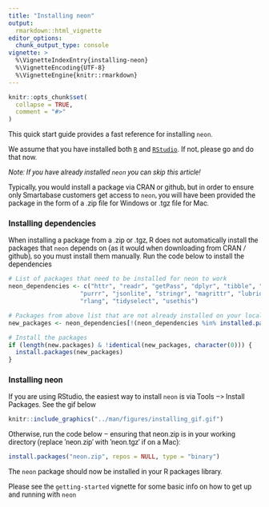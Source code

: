 ```yaml
---
title: "Installing neon"
output:
  rmarkdown::html_vignette
editor_options:
  chunk_output_type: console
vignette: >
  %\VignetteIndexEntry{installing-neon}
  %\VignetteEncoding{UTF-8}
  %\VignetteEngine{knitr::rmarkdown}
---
```


<style>
body, h1, h2, h3, h4 {
    font-family: "Roboto";
}
</style>

```r
knitr::opts_chunk$set(
  collapse = TRUE,
  comment = "#>"
)
```

This quick start guide provides a fast reference for installing `neon`.

We assume that you have installed both [`R`](https://www.r-project.org/) and [`RStudio`](https://www.rstudio.com/products/rstudio/download/). If not, please go and do that now.

*Note: If you have already installed `neon` you can skip this article!*

Typically, you would install a package via CRAN or github, but in order to ensure only Smartabase customers get access to `neon`, you will have been provided the package in the form of a .zip file for Windows or .tgz file for Mac.

### Installing dependencies

When installing a package from a .zip or .tgz, R does not automatically install the packages that `neon` depends on (as it would when downloading from CRAN / github), so you must install them manually. Run the code below to install the dependencies

```r
# List of packages that need to be installed for neon to work
neon_dependencies <- c("httr", "readr", "getPass", "dplyr", "tibble", "tidyr", 
                    "purrr", "jsonlite", "stringr", "magrittr", "lubridate", 
                    "rlang", "tidyselect", "usethis")

# Packages from above list that are not already installed on your local machine
new_packages <- neon_dependencies[!(neon_dependencies %in% installed.packages()[, "Package"])]

# Install the packages
if (length(new.packages) & !identical(new_packages, character(0))) {
  install.packages(new_packages)
}
```

### Installing neon

If you are using RStudio, the easiest way to install `neon` is via Tools --> Install Packages. See the gif below

```r
knitr::include_graphics("../man/figures/installing_gif.gif")
```

Otherwise, run the code below -- ensuring that neon.zip is in your working directory (replace 'neon.zip' with 'neon.tgz' if on a Mac):

```r
install.packages("neon.zip", repos = NULL, type = "binary")
```

The `neon` package should now be installed in your R packages library.

Please see the `getting-started` vignette for some basic info on how to get up and running with `neon`
